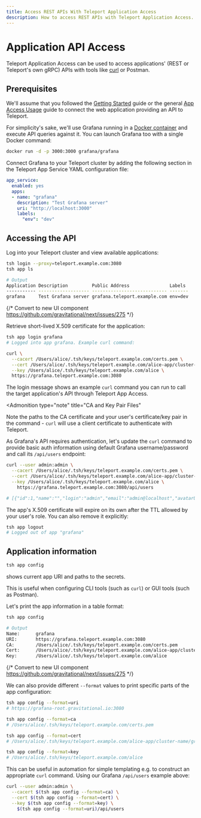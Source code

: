 ```yaml
---
title: Access REST APIs With Teleport Application Access
description: How to access REST APIs with Teleport Application Access.
---
```


# Application API Access

Teleport Application Access can be used to access applications' (REST or Teleport's own gRPC) APIs with
tools like [curl](https://man7.org/linux/man-pages/man1/curl.1.html) or
Postman.

## Prerequisites

We'll assume that you followed the [Getting Started](../getting-started.mdx)
guide or the general [App Access Usage](./connecting-apps.mdx) guide to connect the web application providing an API to Teleport.

For simplicity's sake, we'll use Grafana running in a
[Docker container](https://grafana.com/docs/grafana/latest/installation/docker/)
and execute API queries against it. You can launch Grafana too with a single Docker
command:

```bash
docker run -d -p 3000:3000 grafana/grafana
```

Connect Grafana to your Teleport cluster by adding the following section in
the Teleport App Service YAML configuration file:

```yaml
app_service:
  enabled: yes
  apps:
  - name: "grafana"
    description: "Test Grafana server"
    uri: "http://localhost:3000"
    labels:
      "env": "dev"
```

## Accessing the API

Log into your Teleport cluster and view available applications:

```bash
tsh login --proxy=teleport.example.com:3080
tsh app ls

# Output
Application Description         Public Address               Labels
----------- ------------------- ---------------------------- -------
grafana     Test Grafana server grafana.teleport.example.com env=dev
```
{/* Convert to new UI component https://github.com/gravitational/next/issues/275 */}

Retrieve short-lived X.509 certificate for the application:

```bash
tsh app login grafana
# Logged into app grafana. Example curl command:

curl \
  --cacert /Users/alice/.tsh/keys/teleport.example.com/certs.pem \
  --cert /Users/alice/.tsh/keys/teleport.example.com/alice-app/cluster-name/grafana-x509.pem \
  --key /Users/alice/.tsh/keys/teleport.example.com/alice \
  https://grafana.teleport.example.com:3080
```

The login message shows an example `curl` command you can run to call the
target application's API through Teleport App Access.

<Admonition
  type="note"
  title="CA and Key Pair Files"
>
  Note the paths to the CA certificate and your user's certificate/key pair in the command - `curl` will use a client certificate to authenticate with Teleport.
</Admonition>

As Grafana's API requires authentication, let's update the `curl` command to
provide basic auth information using default Grafana username/password and
call its `/api/users` endpoint:

```bash
curl --user admin:admin \
  --cacert /Users/alice/.tsh/keys/teleport.example.com/certs.pem \
  --cert /Users/alice/.tsh/keys/teleport.example.com/alice-app/cluster-name/grafana-x509.pem \
  --key /Users/alice/.tsh/keys/teleport.example.com/alice \
    https://grafana.teleport.example.com:3080/api/users

# [{"id":1,"name":"","login":"admin","email":"admin@localhost","avatarUrl":"/avatar/46d229b033af06a191ff2267bca9ae56","isAdmin":true,"isDisabled":false,"lastSeenAt":"2021-03-18T17:25:59Z","lastSeenAtAge":"\u003c 1m","authLabels":[]}]
```

The app's X.509 certificate will expire on its own after the TTL allowed by
your user's role. You can also remove it explicitly:

```bash
tsh app logout
# Logged out of app "grafana"
```

## Application information

```bash
tsh app config
```

shows current app URI and paths to the secrets. 

This is useful when configuring CLI tools (such as `curl`) or GUI tools (such as Postman).

Let's print the app information in a table format:

```bash
tsh app config

# Output
Name:      grafana
URI:       https://grafana.teleport.example.com:3080
CA:        /Users/alice/.tsh/keys/teleport.example.com/certs.pem
Cert:      /Users/alice/.tsh/keys/teleport.example.com/alice-app/cluster-name/grafana-x509.pem
Key:       /Users/alice/.tsh/keys/teleport.example.com/alice
```
{/* Convert to new UI component https://github.com/gravitational/next/issues/275 */}

We can also provide different `--format` values to print specific parts
of the app configuration:

```bash
tsh app config --format=uri
# https://grafana-root.gravitational.io:3080

tsh app config --format=ca
# /Users/alice/.tsh/keys/teleport.example.com/certs.pem

tsh app config --format=cert
# /Users/alice/.tsh/keys/teleport.example.com/alice-app/cluster-name/grafana-x509.pem

tsh app config --format=key
# /Users/alice/.tsh/keys/teleport.example.com/alice
```

This can be useful in automation for simple templating e.g. to construct an
appropriate `curl` command. Using our Grafana `/api/users` example above:

```bash
curl --user admin:admin \
  --cacert $(tsh app config --format=ca) \
  --cert $(tsh app config --format=cert) \
  --key $(tsh app config --format=key) \
    $(tsh app config --format=uri)/api/users
```
